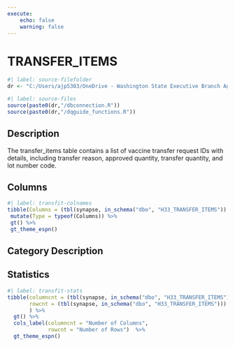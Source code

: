 ```yaml
---
execute:
    echo: false
    warning: false
---
```


# TRANSFER_ITEMS {.unnumbered}

```r
#| label: source-filefolder
dr <- "C:/Users/ajp5303/OneDrive - Washington State Executive Branch Agencies/source_scripts"
```

```r
#| label: source-files
source(paste0(dr,"/dbconnection.R"))
source(paste0(dr,"/dqguide_functions.R"))
```

## Description

The transfer_items table contains a list of vaccine transfer request IDs with details, including transfer reason, approved quantity, transfer quantity, and lot number code.

## Columns

```r
#| label: transfit-colnames
tibble(Columns = (tbl(synapse, in_schema("dbo", "H33_TRANSFER_ITEMS")) %>% colnames())) %>%
 mutate(Type = typeof(Columns)) %>%
 gt() %>%
 gt_theme_espn()
```

## Category Description

## Statistics

```r
#| label: transfit-stats
tibble(columncnt = (tbl(synapse, in_schema("dbo", "H33_TRANSFER_ITEMS")) %>% ncol()),
       rowcnt = (tbl(synapse, in_schema("dbo", "H33_TRANSFER_ITEMS"))) %>% nrow2()
       ) %>%
  gt() %>%
  cols_label(columncnt = "Number of Columns",
             rowcnt = "Number of Rows")  %>%
  gt_theme_espn()
```
